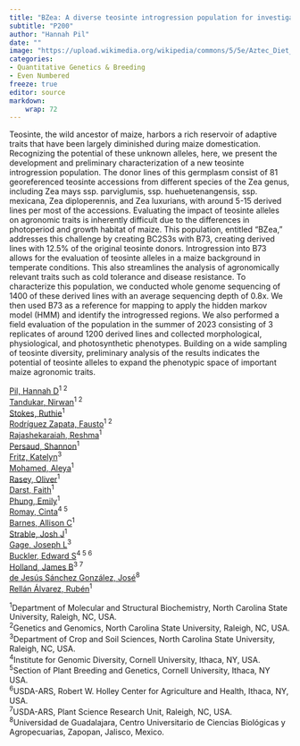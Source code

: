 ```yaml
---
title: "BZea: A diverse teosinte introgression population for investigating agronomic traits in maize"
subtitle: "P200"
author: "Hannah Pil"
date: ""
image: "https://upload.wikimedia.org/wikipedia/commons/5/5e/Aztec_Diet_Basket_of_Corn_%289755332575%29.jpg"
categories: 
- Quantitative Genetics & Breeding
- Even Numbered
freeze: true
editor: source
markdown: 
    wrap: 72
---
```


Teosinte, the wild ancestor of maize, harbors a rich reservoir of adaptive traits that have been largely diminished during maize domestication. Recognizing the potential of these unknown alleles, here, we present the development and preliminary characterization of a new teosinte introgression population. The donor lines of this germplasm consist of 81 georeferenced teosinte accessions from different species of the Zea genus, including Zea mays ssp. parviglumis, ssp. huehuetenangensis, ssp. mexicana, Zea diploperennis, and Zea luxurians, with around 5-15 derived lines per most of the accessions. Evaluating the impact of teosinte alleles on agronomic traits is inherently difficult due to the differences in photoperiod and growth habitat of maize. This population, entitled “BZea,” addresses this challenge by creating BC2S3s with B73, creating derived lines with 12.5% of the original teosinte donors. Introgression into B73 allows for the evaluation of teosinte alleles in a maize background in temperate conditions. This also streamlines the analysis of agronomically relevant traits such as cold tolerance and disease resistance. To characterize this population, we conducted whole genome sequencing of 1400 of these derived lines with an average sequencing depth of 0.8x. We then used B73 as a reference for mapping to apply the hidden markov model (HMM) and identify the introgressed regions. We also performed a field evaluation of the population in the summer of 2023 consisting of 3 replicates of around 1200 derived lines and collected morphological, physiological, and photosynthetic phenotypes. Building on a wide sampling of teosinte diversity, preliminary analysis of the results indicates the potential of teosinte alleles to expand the phenotypic space of important maize agronomic traits.

<a href='mailto:hdpil@ncsu.edu'>Pil, Hannah D</a><sup>1 2</sup><br><a href='mailto:ntanduk@ncsu.edu'>Tandukar, Nirwan</a><sup>1 2</sup><br><a href='mailto:rstokes@ncsu.edu'>Stokes, Ruthie</a><sup>1</sup><br><a href='mailto:frodrig4@ncsu.edu'>Rodr­íguez Zapata, Fausto</a><sup>1 2</sup><br><a href='mailto:rrajash@ncsu.edu'>Rajashekaraiah, Reshma</a><sup>1</sup><br><a href='mailto:spersau@ncsu.edu'>Persaud, Shannon</a><sup>1</sup><br><a href='mailto:krfritz@ncsu.edu'>Fritz, Katelyn</a><sup>3</sup><br><a href='mailto:ammoham3@ncsu.edu'>Mohamed, Aleya</a><sup>1</sup><br><a href='mailto:ajrasey@ncsu.edu'>Rasey, Oliver</a><sup>1</sup><br><a href='mailto:fadarst@ncsu.edu'>Darst, Faith</a><sup>1</sup><br><a href='mailto:elphung@ncsu.edu'>Phung, Emily</a><sup>1</sup><br><a href='mailto:mcr72@cornell.edu'>Romay, Cinta</a><sup>4 5</sup><br><a href='mailto:acbarne5@ncsu.edu'>Barnes, Allison C</a><sup>1</sup><br><a href='mailto:jjstrabl@ncsu.edu'>Strable, Josh J</a><sup>1</sup><br><a href='mailto:jlgage@ncsu.edu'>Gage, Joseph L</a><sup>3</sup><br><a href='mailto:ed.buckler@usda.gov'>Buckler, Edward S</a><sup>4 5 6</sup><br><a href='mailto:jholland@ncsu.edu'>Holland, James B</a><sup>3 7</sup><br><a href='mailto:jjsanche@cucba.udg.mx'>de Jesús Sánchez González, José</a><sup>8</sup><br><a href='mailto:rrellan@ncsu.edu'>Rellán Álvarez, Rubén</a><sup>1</sup><br>

<sup>1</sup>Department of Molecular and Structural Biochemistry, North Carolina State University, Raleigh, NC, USA.<br><sup>2</sup>Genetics and Genomics, North Carolina State University, Raleigh, NC, USA.<br><sup>3</sup>Department of Crop and Soil Sciences, North Carolina State University, Raleigh, NC, USA.<br><sup>4</sup>Institute for Genomic Diversity, Cornell University, Ithaca, NY, USA.<br><sup>5</sup>Section of Plant Breeding and Genetics, Cornell University, Ithaca, NY USA.<br><sup>6</sup>USDA-ARS, Robert W. Holley Center for Agriculture and Health, Ithaca, NY, USA.<br><sup>7</sup>USDA-ARS, Plant Science Research Unit, Raleigh, NC, USA.<br><sup>8</sup>Universidad de Guadalajara, Centro Universitario de Ciencias Biológicas y Agropecuarias, Zapopan, Jalisco, Mexico.<br>